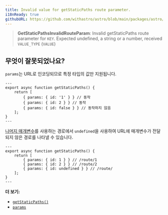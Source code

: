 ```yaml
---
title: Invalid value for getStaticPaths route parameter.
i18nReady: true
githubURL: https://github.com/withastro/astro/blob/main/packages/astro/src/core/errors/errors-data.ts
---
```


> **GetStaticPathsInvalidRouteParam**: Invalid getStaticPaths route parameter for `KEY`. Expected undefined, a string or a number, received `VALUE_TYPE` (`VALUE`)

## 무엇이 잘못되었나요?

`params`는 URL로 인코딩되므로 특정 타입의 값만 지원됩니다.

```astro title="/route/[id].astro"
---
export async function getStaticPaths() {
	return [
		{ params: { id: '1' } } // 동작
		{ params: { id: 2 } } // 동작
		{ params: { id: false } } // 동작하지 않음
	];
}
---
```

[나머지 매개변수](/ko/basics/routing/#나머지-매개변수)를 사용하는 경로에서 `undefined`을 사용하여 URL에 매개변수가 전달되지 않은 경로를 나타낼 수 있습니다.

```astro title="/route/[...id].astro"
---
export async function getStaticPaths() {
	return [
		{ params: { id: 1 } } // /route/1
		{ params: { id: 2 } } // /route/2
		{ params: { id: undefined } } // /route/
	];
}
---
```

**더 보기:**

-  [`getStaticPaths()`](/ko/reference/api-reference/#getstaticpaths)
-  [`params`](/ko/reference/api-reference/#params)